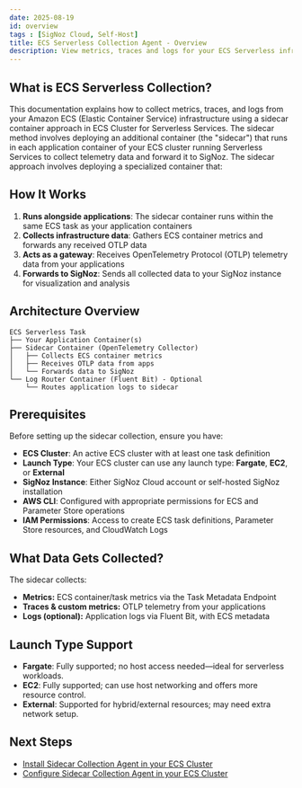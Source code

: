 ```yaml
---
date: 2025-08-19
id: overview
tags : [SigNoz Cloud, Self-Host]
title: ECS Serverless Collection Agent - Overview
description: View metrics, traces and logs for your ECS Serverless infrastructure using sidecar containers
---
```


## What is ECS Serverless Collection?

This documentation explains how to collect metrics, traces, and logs from your Amazon ECS (Elastic Container Service) infrastructure using a sidecar container approach in ECS Cluster for Serverless Services. The sidecar method involves deploying an additional container (the "sidecar") that runs in each application container of your ECS cluster running Serverless Services to collect telemetry data and forward it to SigNoz.
The sidecar approach involves deploying a specialized container that:

## How It Works


1. **Runs alongside applications**: The sidecar container runs within the same ECS task as your application containers
2. **Collects infrastructure data**: Gathers ECS container metrics and forwards any received OTLP data
3. **Acts as a gateway**: Receives OpenTelemetry Protocol (OTLP) telemetry data from your applications
4. **Forwards to SigNoz**: Sends all collected data to your SigNoz instance for visualization and analysis

## Architecture Overview

```
ECS Serverless Task
├── Your Application Container(s)
├── Sidecar Container (OpenTelemetry Collector)
│   ├── Collects ECS container metrics
│   ├── Receives OTLP data from apps
│   └── Forwards data to SigNoz
└── Log Router Container (Fluent Bit) - Optional
    └── Routes application logs to sidecar
```

## Prerequisites

Before setting up the sidecar collection, ensure you have:

- **ECS Cluster**: An active ECS cluster with at least one task definition
- **Launch Type**: Your ECS cluster can use any launch type: **Fargate**, **EC2**, or **External**
- **SigNoz Instance**: Either SigNoz Cloud account or self-hosted SigNoz installation
- **AWS CLI**: Configured with appropriate permissions for ECS and Parameter Store operations
- **IAM Permissions**: Access to create ECS task definitions, Parameter Store resources, and CloudWatch Logs

## What Data Gets Collected?

The sidecar collects:
- **Metrics:** ECS container/task metrics via the Task Metadata Endpoint
- **Traces & custom metrics:** OTLP telemetry from your applications
- **Logs (optional):** Application logs via Fluent Bit, with ECS metadata

## Launch Type Support

- **Fargate**: Fully supported; no host access needed—ideal for serverless workloads.
- **EC2**: Fully supported; can use host networking and offers more resource control.
- **External**: Supported for hybrid/external resources; may need extra network setup.

## Next Steps

- [Install Sidecar Collection Agent in your ECS Cluster](/docs/collection-agents/ecs/sidecar/install/)
- [Configure Sidecar Collection Agent in your ECS Cluster](/docs/collection-agents/ecs/sidecar/configure/)
